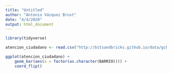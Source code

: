 ```yaml
---
title: "Untitled"
author: "Antonio Vázquez Brust"
date: "4/4/2020"
output: html_document
---
```



```r
library(tidyverse)

atencion_ciudadano <- read.csv("http://bitsandbricks.github.io/data/gcba_suaci_comunas.csv")

```


```r

ggplot(atencion_ciudadano) + 
    geom_bar(aes(x = factor(as.character(BARRIO)))) +
    coord_flip()

```

